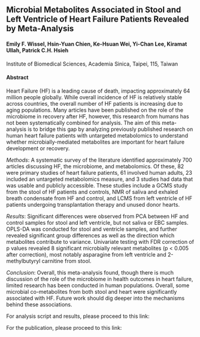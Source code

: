 ## Microbial Metabolites Associated in Stool and Left Ventricle of Heart Failure Patients Revealed by Meta-Analysis

#### Emily F. Wissel, Hsin-Yuan Chien, Ke-Hsuan Wei, Yi-Chan Lee, Kiramat Ullah, Patrick C.H. Hsieh 
Institute of Biomedical Sciences, Academia Sinica, Taipei, 115, Taiwan


#### Abstract
Heart Failure (HF) is a leading cause of death, impacting approximately 64 million people globally. While overall incidence of HF is relatively stable across countries, the overall number of HF patients is increasing due to aging populations. Many articles have been published on the role of the microbiome in recovery after HF, however, this research from humans has not been systematically combined for analysis. The aim of this meta-analysis is to bridge this gap by analyzing previously published research on human heart failure patients with untargeted metabolomics to understand whether microbially-mediated metabolites are important for heart failure development or recovery.

*Methods*: A systematic survey of the literature identified approximately 700 articles discussing HF, the microbiome, and metabolomics. Of these, 82 were primary studies of heart failure patients, 61 involved human adults, 23 included an untargeted metabolomics measure, and 3 studies had data that was usable and publicly accessible. These studies include a GCMS study from the stool of HF patients and controls, NMR of saliva and exhaled breath condensate from HF and control, and LCMS from left ventricle of HF patients undergoing transplantation therapy and unused donor hearts. 

*Results*: Significant differences were observed from PCA between HF and control samples for stool and left ventricle, but not saliva or EBC samples. OPLS-DA was conducted for stool and ventricle samples, and further revealed significant group differences as well as the direction which metabolites contribute to variance. Univariate testing with FDR correction of p values revealed 8 significant microbially relevant metabolites (p < 0.005 after correction), most notably asparagine from left ventricle and 2-methylbutyryl carnitine from stool. 

*Conclusion*: Overall, this meta-analysis found, though there is much discussion of the role of the microbiome in health outcomes in heart failure, limited research has been conducted in human populations. Overall, some microbial co-metabolites from both stool and heart were significantly associated with HF. Future work should dig deeper into the mechanisms behind these associations.

For analysis script and results, please proceed to this link: <put-here>

For the publication, please proceed to this link: <put-here>


